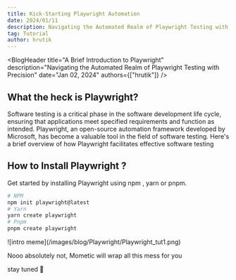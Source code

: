 ```yaml
---
title: Kick-Starting Playwright Automation 
date: 2024/01/11
description: Navigating the Automated Realm of Playwright Testing with Precision.
tag: Tutorial
author: hrutik
---
```



<BlogHeader
  title="A Brief Introduction to Playwright"
  description="Navigating the Automated Realm of Playwright Testing with Precision"
  date="Jan 02, 2024"
  authors={["hrutik"]}
/>

## What the heck is Playwright?
Software testing is a critical phase in the software development life cycle, ensuring that applications meet specified requirements and function as intended. Playwright, an open-source automation framework developed by Microsoft, has become a valuable tool in the field of software testing. Here's a brief overview of how Playwright facilitates effective software testing 



## How to Install Playwright ? 

Get started by installing Playwright using npm , yarn or pnpm.
  
  ```bash
  # NPM
  npm init playwright@latest
  # Yarn
  yarn create playwright
  # Pnpm
  pnpm create playwright
  ```

  
<Frame >
  ![intro meme](/images/blog/Playwright/Playwright_tut1.png)
</Frame>

Nooo absolutely not, Mometic will wrap all this mess for you  

stay tuned  🔔




